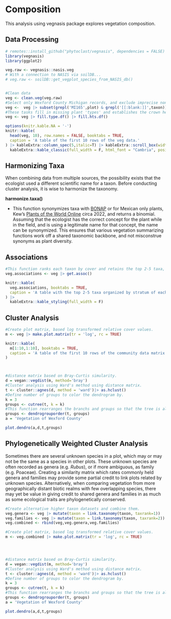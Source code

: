 # Composition


This analysis using vegnasis package explores vegetation composition.

## Data Processing

```r
# remotes::install_github("phytoclast/vegnasis", dependencies = FALSE)
library(vegnasis)
library(ggplot2)

veg.raw <- vegnasis::nasis.veg
# With a connection to NASIS via soilDB...
# veg.raw <- soilDB::get_vegplot_species_from_NASIS_db()


#Clean data
veg <- clean.veg(veg.raw)
#Select only Wexford County Michigan records, and exclude imprecise non bionomial (genus or family) records by requiring a blank space in the name.
veg <-  veg |> subset(grepl('MI165',plot) & grepl('[[:blank:]]',taxon))
#These tasks fill in missing plant 'types' and establishes the crown heights based on user inputs of stratum, live canopy heights, and taxon norms when user data is missing.
veg <- veg |> fill.type.df() |> fill.hts.df()

options(knitr.kable.NA = '-')
knitr::kable(
  head(veg, 10), row.names = FALSE, booktabs = TRUE,
  caption = 'A table of the first 10 rows of the veg data.'
) |> kableExtra::column_spec(5,italic=T) |> kableExtra::scroll_box(width = "100%")|>
  kableExtra::kable_classic(full_width = F, html_font = "Cambria", position = "left")
```
## Harmonizing Taxa

When combining data from multiple sources, the possibility exists that the ecologist used a different scientific name for a taxon. Before conducting cluster analysis, it is wise to harmonize the taxonomy. 

**harmonize.taxa()** 

- This function synonymizes taxa with [BONAP](http://bonap.org/) or for Mexican only plants, Kew's [Plants of the World Online](https://powo.science.kew.org/) circa 2022, and returns a binomial. Assuming that the ecologist has the correct concept for the plant while in the field, and is using a legitimate name for that concept, the name can be synonymized. This ensures that various vegetation summarizing functions work off a shared taxonomic backbone, and not misconstrue synonyms as plant diversity. 

## Associations

```r
#This function ranks each taxon by cover and retains the top 2-5 taxa, with fewer taxa retained with greater unequal dominance. Taxa are separated by '/' when different stratum, and '-' when in the same stratum.
veg.associations <- veg |> get.assoc()

knitr::kable(
  veg.associations, booktabs = TRUE,
  caption = 'A table with the top 2-5 taxa organized by stratum of each plot.'
) |>
  kableExtra::kable_styling(full_width = F)

```


## Cluster Analysis

```r
#Create plot matrix, based log transformed relative cover values.
m <- veg |> make.plot.matrix(tr = 'log', rc = TRUE)

knitr::kable(
  m[1:10,1:10], booktabs = TRUE,
  caption = 'A table of the first 10 rows of the community data matrix.'
)



#distance matrix based on Bray-Curtis simularity.
d = vegan::vegdist(m, method='bray')
#Cluster analysis using Ward's method using distance matrix.
t <- cluster::agnes(d, method = 'ward')|> as.hclust()
#Define number of groups to color the dendrogram by.
k = 3
groups <- cutree(t, k = k)
#This function rearranges the branchs and groups so that the tree is always oriented with most nested branches to the bottom of the plot (when tree oriented vertically with branches to the right).
groups <- dendrogrouporder(t, groups)
a = 'Vegetation of Wexford County'

```



```r

plot.dendro(a,d,t,groups)

```




## Phylogenetically Weighted Cluster Analysis

Sometimes there are several unknown species in a plot, which may or may not be the same as a species in other plots. These unknown species are often recorded as genera (e.g. *Rubus*), or if more ambiguous, as family (e.g. Poaceae). Creating a similarity matrix which rates commonly held genera and families may provide some partial credit to link plots related by unknown species. Alternatively, when comparing vegetation from more geographically distant biotic realms with few overlapping species, there may yet be value in giving credit to shared genera and families in as much as some ecological traits are phylogenetically conserved.

```r

#Create alternative higher taxon datasets and combine them.
veg.genera <- veg |> mutate(taxon = link.taxonomy(taxon, taxrank=1))
veg.families <- veg |> mutate(taxon = link.taxonomy(taxon, taxrank=2))
veg.combined <- rbind(veg,veg.genera,veg.families) 

#Create plot matrix, based log transformed relative cover values.
m <- veg.combined |> make.plot.matrix(tr = 'log', rc = TRUE)




#distance matrix based on Bray-Curtis simularity.
d = vegan::vegdist(m, method='bray')
#Cluster analysis using Ward's method using distance matrix.
t <- cluster::agnes(d, method = 'ward')|> as.hclust()
#Define number of groups to color the dendrogram by.
k = 3
groups <- cutree(t, k = k)
#This function rearranges the branchs and groups so that the tree is always oriented with most nested branches to the bottom of the plot (when tree oriented vertically with branches to the right).
groups <- dendrogrouporder(t, groups)
a = 'Vegetation of Wexford County'

```



```r

plot.dendro(a,d,t,groups)

```


